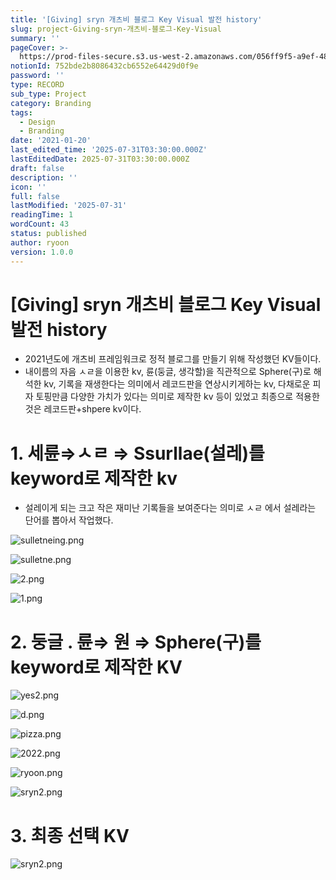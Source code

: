 ```yaml
---
title: '[Giving] sryn 개츠비 블로그 Key Visual 발전 history'
slug: project-Giving-sryn-개츠비-블로그-Key-Visual
summary: ''
pageCover: >-
  https://prod-files-secure.s3.us-west-2.amazonaws.com/056ff9f5-a9ef-486f-8acb-9eef51d06a2d/2de2341a-8884-4f90-8244-5580f5d9adc4/sryn2.png?X-Amz-Algorithm=AWS4-HMAC-SHA256&X-Amz-Content-Sha256=UNSIGNED-PAYLOAD&X-Amz-Credential=ASIAZI2LB466TJUT7WKK%2F20250731%2Fus-west-2%2Fs3%2Faws4_request&X-Amz-Date=20250731T051428Z&X-Amz-Expires=3600&X-Amz-Security-Token=IQoJb3JpZ2luX2VjEKT%2F%2F%2F%2F%2F%2F%2F%2F%2F%2FwEaCXVzLXdlc3QtMiJIMEYCIQCihCAl0pvHqQczgSKKA3HrHY%2BHtqGkmEK980PBlnZtnQIhALgIRIqpqM3E%2BcSk6bSgBba7cuCBf8xEKBJrlBq05O0tKogECM3%2F%2F%2F%2F%2F%2F%2F%2F%2F%2FwEQABoMNjM3NDIzMTgzODA1IgynyZ%2FuD%2FqYbgnQED4q3AOWJDdUWpyCqf6PVfQwtc49mp3w7SAV07YllYhazi9%2BVmZopQr3a9%2Fw%2BAtypmnhEFcnqwoNDJv2Z536dwJrRbciuoDYvVQQJw%2B8HyspUyywOkF1mirVhLdH0p2ax2kb4uhdV0yPQVJxHrTFlrQF35KfNmnKoW4UNzSQHhVPmR0Yf3Bzu4ZCdZtFra5%2FRRfP7GKoekYkPWntE0JrUwEavz0syRt7z8tjeFqDwMhY243K%2BLeS4FgZUmtSQYjtYb1QX2ndJ1H5hDqdtrh8Rb38t1kf51OcB6KyLEnNmXwzNOJ8oAmmdcDS5d6zyJt%2BKDgOefHuFH%2FVn%2Bh2Z9aCnKtrzuXFaCog68RdxHJhKZesyJIdpYeaLA7nZSpvrz8HKVyVOj4nptOHEK5SE7gJwcv0bfROZ74cX859dw43NC02QDRnphhNrQq1g52yGifOOq5AiLjfNogB9P5uPvs9tismg3cAq9jJrgoj16iHXvFzY61lf8mf1NqFn%2FRoCC%2BB%2BTqjsMKPLhWP8XcJJhhyjM9u2AFRa4NSfaweTtC3nUSDzilppLknRnyYWeTbzVVPuAEhjndki0tW1w0dZPvd5t3FA%2F3%2FQlnRm1q5CzciGyOlvgKzUCfMnL%2B9Ljw%2BzCkzBDCu26vEBjqkAbGIBn4C8RyL46FNZec%2Fcewn4jfqERgHp9O89IR58A8BuNnQgCHfdnp3DYhNcMjSBPx1hBqkiisU5GRXzmttAzXq%2Bh%2FZDywokheHlbJEh4PllhdKnSQx9BfnfUB%2FA6UX7nkvwNNEdpYFxW%2BqzDkKAFKb%2Fm3wGmP%2F3bihLGbGhRx2mtR1KBzhX47YD4qRAN39F3NfC%2F39FaqMFkxvREIjJl9oRAh3&X-Amz-Signature=e82dfe513526b0059928082a268c21eb8c458f2eff1960c3e4eec2640237f94b&X-Amz-SignedHeaders=host&x-amz-checksum-mode=ENABLED&x-id=GetObject
notionId: 752bde2b8086432cb6552e64429d0f9e
password: ''
type: RECORD
sub_type: Project
category: Branding
tags:
  - Design
  - Branding
date: '2021-01-20'
last_edited_time: '2025-07-31T03:30:00.000Z'
lastEditedDate: 2025-07-31T03:30:00.000Z
draft: false
description: ''
icon: ''
full: false
lastModified: '2025-07-31'
readingTime: 1
wordCount: 43
status: published
author: ryoon
version: 1.0.0
---
```

# [Giving] sryn 개츠비 블로그 Key Visual 발전 history

- 2021년도에 개츠비 프레임워크로 정적 블로그를 만들기 위해 작성했던 KV들이다.
- 내이름의 자음 ㅅㄹ을 이용한 kv, 륜(둥글, 생각할)을 직관적으로 Sphere(구)로 해석한 kv, 기록을 재생한다는 의미에서 레코드판을 연상시키게하는 kv, 다채로운 피자 토핑만큼 다양한 가치가 있다는 의미로 제작한 kv 등이 있었고 최종으로 적용한 것은 레코드판+shpere kv이다.

# 1. 세륜⇒ㅅㄹ ⇒ Ssurllae(설레)를 keyword로 제작한 kv

- 설레이게 되는 크고 작은 재미난 기록들을 보여준다는 의미로 ㅅㄹ 에서 설레라는 단어를 뽑아서 작업했다.

![sulletneing.png](https://prod-files-secure.s3.us-west-2.amazonaws.com/056ff9f5-a9ef-486f-8acb-9eef51d06a2d/54f19bb3-29d3-4423-b2b4-d097722631d0/sulletneing.png?X-Amz-Algorithm=AWS4-HMAC-SHA256&X-Amz-Content-Sha256=UNSIGNED-PAYLOAD&X-Amz-Credential=ASIAZI2LB4665GOUJPJK%2F20250731%2Fus-west-2%2Fs3%2Faws4_request&X-Amz-Date=20250731T051544Z&X-Amz-Expires=3600&X-Amz-Security-Token=IQoJb3JpZ2luX2VjEKT%2F%2F%2F%2F%2F%2F%2F%2F%2F%2FwEaCXVzLXdlc3QtMiJHMEUCIQC5xnBvSpnf3Fl9MC%2B04FEo5v6Fo3XNiMWjhdymw6ofpAIgIt0%2BDpFEw4id%2BhGHX6eu1oa%2FFtFMDUiCQeeh4lxHtJ0qiAQIzf%2F%2F%2F%2F%2F%2F%2F%2F%2F%2FARAAGgw2Mzc0MjMxODM4MDUiDFMVw2zZQERAMjFvpSrcA9sLBUaIYUHC03rPRvX6OI7a%2B9bmfV7ZhVi2AsJW6Kf8DUeuBF%2FKY1KKiJzEs8BPniW1q96rJOVMYK0D%2BhZZLoqw8BhpQQK7lEN3yU9t%2FW0V7yn1WdR0VNfqlcQRL%2FyuHITqGcKLOQT5BQfqlHb8HeDdhBPaUX5Tjpn1lO2nItiXmRiUdiekdkYNsCe4mPr1wHz%2F389NYqp81zoRxZgZM063AR%2FcCsAboul0IrpUuznAlDJiFvjyDGpxs1aPWHweEpHG6UyjTqVsFCy1tHRCbPWfFAz%2FNxNCLDRY%2F16Jm9P2W%2B44NpOurEj9JYvTw8a6EafyCeIMUXcG18Eg2VFWFza16vtphfubgbIdly7UJih8zxTlPIJmIlarfvA3ZrpR35MSxlPcgJcJjndwo%2B%2BVV6CnQHjnLlJlx4KOmY4cRNKVJSKmwL49mrnt9aJ0Rx%2FNdY77AaWu2PjuNhQ3oq89pf6nzwy1Jy0Yf5h2oZHJ%2B%2BxmNCAN4l%2F%2FjoDaK%2BNUo4aHLW%2BRzkGVj7cKUQoulNwLnzc23lx0x9Ps68fqc56%2BqDkuEAwlLoONsgs0BIAScq9KLRqWHnm9ehMUSvAZuTgdkHXB0KAP2dlsiu8wvvPgWL3qnlhL8g2vJEX6RoQ2MIrbq8QGOqUBbsUoQWCgtaHHE11V59x6X6PHwoN0HhpIiHwT2t6g9mAgTzZdYkfLax5dN2kN8c2%2BshYHvhvKoHUZ3QuHhDg6NLegnrWMX7FIcpYxc4pNUAwU0VB4jkvcKrJwS%2Fl%2BufknyPr2oK87y%2FicmPVLH6swbEpPP3AobqJ8oSdK0BLNLDUDJmghV7Rk7X4G6SbHCQZWGr8sXOgJktYUMnxV%2BSXxvDmgJ9Rz&X-Amz-Signature=03f51a82149498eb4a30c9a34cc50ef603030bbf3e5de60a9a459b98ee135627&X-Amz-SignedHeaders=host&x-amz-checksum-mode=ENABLED&x-id=GetObject)


![sulletne.png](https://prod-files-secure.s3.us-west-2.amazonaws.com/056ff9f5-a9ef-486f-8acb-9eef51d06a2d/6ae393fa-a1d1-4adc-aeef-22375b000e0b/sulletne.png?X-Amz-Algorithm=AWS4-HMAC-SHA256&X-Amz-Content-Sha256=UNSIGNED-PAYLOAD&X-Amz-Credential=ASIAZI2LB4665GOUJPJK%2F20250731%2Fus-west-2%2Fs3%2Faws4_request&X-Amz-Date=20250731T051544Z&X-Amz-Expires=3600&X-Amz-Security-Token=IQoJb3JpZ2luX2VjEKT%2F%2F%2F%2F%2F%2F%2F%2F%2F%2FwEaCXVzLXdlc3QtMiJHMEUCIQC5xnBvSpnf3Fl9MC%2B04FEo5v6Fo3XNiMWjhdymw6ofpAIgIt0%2BDpFEw4id%2BhGHX6eu1oa%2FFtFMDUiCQeeh4lxHtJ0qiAQIzf%2F%2F%2F%2F%2F%2F%2F%2F%2F%2FARAAGgw2Mzc0MjMxODM4MDUiDFMVw2zZQERAMjFvpSrcA9sLBUaIYUHC03rPRvX6OI7a%2B9bmfV7ZhVi2AsJW6Kf8DUeuBF%2FKY1KKiJzEs8BPniW1q96rJOVMYK0D%2BhZZLoqw8BhpQQK7lEN3yU9t%2FW0V7yn1WdR0VNfqlcQRL%2FyuHITqGcKLOQT5BQfqlHb8HeDdhBPaUX5Tjpn1lO2nItiXmRiUdiekdkYNsCe4mPr1wHz%2F389NYqp81zoRxZgZM063AR%2FcCsAboul0IrpUuznAlDJiFvjyDGpxs1aPWHweEpHG6UyjTqVsFCy1tHRCbPWfFAz%2FNxNCLDRY%2F16Jm9P2W%2B44NpOurEj9JYvTw8a6EafyCeIMUXcG18Eg2VFWFza16vtphfubgbIdly7UJih8zxTlPIJmIlarfvA3ZrpR35MSxlPcgJcJjndwo%2B%2BVV6CnQHjnLlJlx4KOmY4cRNKVJSKmwL49mrnt9aJ0Rx%2FNdY77AaWu2PjuNhQ3oq89pf6nzwy1Jy0Yf5h2oZHJ%2B%2BxmNCAN4l%2F%2FjoDaK%2BNUo4aHLW%2BRzkGVj7cKUQoulNwLnzc23lx0x9Ps68fqc56%2BqDkuEAwlLoONsgs0BIAScq9KLRqWHnm9ehMUSvAZuTgdkHXB0KAP2dlsiu8wvvPgWL3qnlhL8g2vJEX6RoQ2MIrbq8QGOqUBbsUoQWCgtaHHE11V59x6X6PHwoN0HhpIiHwT2t6g9mAgTzZdYkfLax5dN2kN8c2%2BshYHvhvKoHUZ3QuHhDg6NLegnrWMX7FIcpYxc4pNUAwU0VB4jkvcKrJwS%2Fl%2BufknyPr2oK87y%2FicmPVLH6swbEpPP3AobqJ8oSdK0BLNLDUDJmghV7Rk7X4G6SbHCQZWGr8sXOgJktYUMnxV%2BSXxvDmgJ9Rz&X-Amz-Signature=3bd8fc7ad943e0a4b07095546a7372c55b359a13a7e297afbd7b14d9d0f6cf70&X-Amz-SignedHeaders=host&x-amz-checksum-mode=ENABLED&x-id=GetObject)


![2.png](https://prod-files-secure.s3.us-west-2.amazonaws.com/056ff9f5-a9ef-486f-8acb-9eef51d06a2d/ca16612a-adb9-43a6-a7d5-c0297246fdb4/2.png?X-Amz-Algorithm=AWS4-HMAC-SHA256&X-Amz-Content-Sha256=UNSIGNED-PAYLOAD&X-Amz-Credential=ASIAZI2LB4665GOUJPJK%2F20250731%2Fus-west-2%2Fs3%2Faws4_request&X-Amz-Date=20250731T051544Z&X-Amz-Expires=3600&X-Amz-Security-Token=IQoJb3JpZ2luX2VjEKT%2F%2F%2F%2F%2F%2F%2F%2F%2F%2FwEaCXVzLXdlc3QtMiJHMEUCIQC5xnBvSpnf3Fl9MC%2B04FEo5v6Fo3XNiMWjhdymw6ofpAIgIt0%2BDpFEw4id%2BhGHX6eu1oa%2FFtFMDUiCQeeh4lxHtJ0qiAQIzf%2F%2F%2F%2F%2F%2F%2F%2F%2F%2FARAAGgw2Mzc0MjMxODM4MDUiDFMVw2zZQERAMjFvpSrcA9sLBUaIYUHC03rPRvX6OI7a%2B9bmfV7ZhVi2AsJW6Kf8DUeuBF%2FKY1KKiJzEs8BPniW1q96rJOVMYK0D%2BhZZLoqw8BhpQQK7lEN3yU9t%2FW0V7yn1WdR0VNfqlcQRL%2FyuHITqGcKLOQT5BQfqlHb8HeDdhBPaUX5Tjpn1lO2nItiXmRiUdiekdkYNsCe4mPr1wHz%2F389NYqp81zoRxZgZM063AR%2FcCsAboul0IrpUuznAlDJiFvjyDGpxs1aPWHweEpHG6UyjTqVsFCy1tHRCbPWfFAz%2FNxNCLDRY%2F16Jm9P2W%2B44NpOurEj9JYvTw8a6EafyCeIMUXcG18Eg2VFWFza16vtphfubgbIdly7UJih8zxTlPIJmIlarfvA3ZrpR35MSxlPcgJcJjndwo%2B%2BVV6CnQHjnLlJlx4KOmY4cRNKVJSKmwL49mrnt9aJ0Rx%2FNdY77AaWu2PjuNhQ3oq89pf6nzwy1Jy0Yf5h2oZHJ%2B%2BxmNCAN4l%2F%2FjoDaK%2BNUo4aHLW%2BRzkGVj7cKUQoulNwLnzc23lx0x9Ps68fqc56%2BqDkuEAwlLoONsgs0BIAScq9KLRqWHnm9ehMUSvAZuTgdkHXB0KAP2dlsiu8wvvPgWL3qnlhL8g2vJEX6RoQ2MIrbq8QGOqUBbsUoQWCgtaHHE11V59x6X6PHwoN0HhpIiHwT2t6g9mAgTzZdYkfLax5dN2kN8c2%2BshYHvhvKoHUZ3QuHhDg6NLegnrWMX7FIcpYxc4pNUAwU0VB4jkvcKrJwS%2Fl%2BufknyPr2oK87y%2FicmPVLH6swbEpPP3AobqJ8oSdK0BLNLDUDJmghV7Rk7X4G6SbHCQZWGr8sXOgJktYUMnxV%2BSXxvDmgJ9Rz&X-Amz-Signature=66634759bf33ba0c2d502bb71b5017cc5f5d5e12e4c9841ee6f5efaaefc1506b&X-Amz-SignedHeaders=host&x-amz-checksum-mode=ENABLED&x-id=GetObject)


![1.png](https://prod-files-secure.s3.us-west-2.amazonaws.com/056ff9f5-a9ef-486f-8acb-9eef51d06a2d/20fe8303-3370-4b07-a74a-45a8475404a6/1.png?X-Amz-Algorithm=AWS4-HMAC-SHA256&X-Amz-Content-Sha256=UNSIGNED-PAYLOAD&X-Amz-Credential=ASIAZI2LB4665GOUJPJK%2F20250731%2Fus-west-2%2Fs3%2Faws4_request&X-Amz-Date=20250731T051544Z&X-Amz-Expires=3600&X-Amz-Security-Token=IQoJb3JpZ2luX2VjEKT%2F%2F%2F%2F%2F%2F%2F%2F%2F%2FwEaCXVzLXdlc3QtMiJHMEUCIQC5xnBvSpnf3Fl9MC%2B04FEo5v6Fo3XNiMWjhdymw6ofpAIgIt0%2BDpFEw4id%2BhGHX6eu1oa%2FFtFMDUiCQeeh4lxHtJ0qiAQIzf%2F%2F%2F%2F%2F%2F%2F%2F%2F%2FARAAGgw2Mzc0MjMxODM4MDUiDFMVw2zZQERAMjFvpSrcA9sLBUaIYUHC03rPRvX6OI7a%2B9bmfV7ZhVi2AsJW6Kf8DUeuBF%2FKY1KKiJzEs8BPniW1q96rJOVMYK0D%2BhZZLoqw8BhpQQK7lEN3yU9t%2FW0V7yn1WdR0VNfqlcQRL%2FyuHITqGcKLOQT5BQfqlHb8HeDdhBPaUX5Tjpn1lO2nItiXmRiUdiekdkYNsCe4mPr1wHz%2F389NYqp81zoRxZgZM063AR%2FcCsAboul0IrpUuznAlDJiFvjyDGpxs1aPWHweEpHG6UyjTqVsFCy1tHRCbPWfFAz%2FNxNCLDRY%2F16Jm9P2W%2B44NpOurEj9JYvTw8a6EafyCeIMUXcG18Eg2VFWFza16vtphfubgbIdly7UJih8zxTlPIJmIlarfvA3ZrpR35MSxlPcgJcJjndwo%2B%2BVV6CnQHjnLlJlx4KOmY4cRNKVJSKmwL49mrnt9aJ0Rx%2FNdY77AaWu2PjuNhQ3oq89pf6nzwy1Jy0Yf5h2oZHJ%2B%2BxmNCAN4l%2F%2FjoDaK%2BNUo4aHLW%2BRzkGVj7cKUQoulNwLnzc23lx0x9Ps68fqc56%2BqDkuEAwlLoONsgs0BIAScq9KLRqWHnm9ehMUSvAZuTgdkHXB0KAP2dlsiu8wvvPgWL3qnlhL8g2vJEX6RoQ2MIrbq8QGOqUBbsUoQWCgtaHHE11V59x6X6PHwoN0HhpIiHwT2t6g9mAgTzZdYkfLax5dN2kN8c2%2BshYHvhvKoHUZ3QuHhDg6NLegnrWMX7FIcpYxc4pNUAwU0VB4jkvcKrJwS%2Fl%2BufknyPr2oK87y%2FicmPVLH6swbEpPP3AobqJ8oSdK0BLNLDUDJmghV7Rk7X4G6SbHCQZWGr8sXOgJktYUMnxV%2BSXxvDmgJ9Rz&X-Amz-Signature=2c9f42aa09ed62313208160165de2d46065fe484410faf6a2121ba2af976f60b&X-Amz-SignedHeaders=host&x-amz-checksum-mode=ENABLED&x-id=GetObject)


# 2. 둥글 . 륜⇒ 원 ⇒ Sphere(구)를 keyword로 제작한 KV


![yes2.png](https://prod-files-secure.s3.us-west-2.amazonaws.com/056ff9f5-a9ef-486f-8acb-9eef51d06a2d/903e6f42-bd62-40ae-b39c-4c2d477aabdc/yes2.png?X-Amz-Algorithm=AWS4-HMAC-SHA256&X-Amz-Content-Sha256=UNSIGNED-PAYLOAD&X-Amz-Credential=ASIAZI2LB4665GOUJPJK%2F20250731%2Fus-west-2%2Fs3%2Faws4_request&X-Amz-Date=20250731T051544Z&X-Amz-Expires=3600&X-Amz-Security-Token=IQoJb3JpZ2luX2VjEKT%2F%2F%2F%2F%2F%2F%2F%2F%2F%2FwEaCXVzLXdlc3QtMiJHMEUCIQC5xnBvSpnf3Fl9MC%2B04FEo5v6Fo3XNiMWjhdymw6ofpAIgIt0%2BDpFEw4id%2BhGHX6eu1oa%2FFtFMDUiCQeeh4lxHtJ0qiAQIzf%2F%2F%2F%2F%2F%2F%2F%2F%2F%2FARAAGgw2Mzc0MjMxODM4MDUiDFMVw2zZQERAMjFvpSrcA9sLBUaIYUHC03rPRvX6OI7a%2B9bmfV7ZhVi2AsJW6Kf8DUeuBF%2FKY1KKiJzEs8BPniW1q96rJOVMYK0D%2BhZZLoqw8BhpQQK7lEN3yU9t%2FW0V7yn1WdR0VNfqlcQRL%2FyuHITqGcKLOQT5BQfqlHb8HeDdhBPaUX5Tjpn1lO2nItiXmRiUdiekdkYNsCe4mPr1wHz%2F389NYqp81zoRxZgZM063AR%2FcCsAboul0IrpUuznAlDJiFvjyDGpxs1aPWHweEpHG6UyjTqVsFCy1tHRCbPWfFAz%2FNxNCLDRY%2F16Jm9P2W%2B44NpOurEj9JYvTw8a6EafyCeIMUXcG18Eg2VFWFza16vtphfubgbIdly7UJih8zxTlPIJmIlarfvA3ZrpR35MSxlPcgJcJjndwo%2B%2BVV6CnQHjnLlJlx4KOmY4cRNKVJSKmwL49mrnt9aJ0Rx%2FNdY77AaWu2PjuNhQ3oq89pf6nzwy1Jy0Yf5h2oZHJ%2B%2BxmNCAN4l%2F%2FjoDaK%2BNUo4aHLW%2BRzkGVj7cKUQoulNwLnzc23lx0x9Ps68fqc56%2BqDkuEAwlLoONsgs0BIAScq9KLRqWHnm9ehMUSvAZuTgdkHXB0KAP2dlsiu8wvvPgWL3qnlhL8g2vJEX6RoQ2MIrbq8QGOqUBbsUoQWCgtaHHE11V59x6X6PHwoN0HhpIiHwT2t6g9mAgTzZdYkfLax5dN2kN8c2%2BshYHvhvKoHUZ3QuHhDg6NLegnrWMX7FIcpYxc4pNUAwU0VB4jkvcKrJwS%2Fl%2BufknyPr2oK87y%2FicmPVLH6swbEpPP3AobqJ8oSdK0BLNLDUDJmghV7Rk7X4G6SbHCQZWGr8sXOgJktYUMnxV%2BSXxvDmgJ9Rz&X-Amz-Signature=d49f37ed148fc420af9940048a51ff7e4662d3de5a92d088aef54839eb0691eb&X-Amz-SignedHeaders=host&x-amz-checksum-mode=ENABLED&x-id=GetObject)


![d.png](https://prod-files-secure.s3.us-west-2.amazonaws.com/056ff9f5-a9ef-486f-8acb-9eef51d06a2d/664d43c6-7e3f-4618-a62c-10065c1c9dc2/d.png?X-Amz-Algorithm=AWS4-HMAC-SHA256&X-Amz-Content-Sha256=UNSIGNED-PAYLOAD&X-Amz-Credential=ASIAZI2LB4665GOUJPJK%2F20250731%2Fus-west-2%2Fs3%2Faws4_request&X-Amz-Date=20250731T051544Z&X-Amz-Expires=3600&X-Amz-Security-Token=IQoJb3JpZ2luX2VjEKT%2F%2F%2F%2F%2F%2F%2F%2F%2F%2FwEaCXVzLXdlc3QtMiJHMEUCIQC5xnBvSpnf3Fl9MC%2B04FEo5v6Fo3XNiMWjhdymw6ofpAIgIt0%2BDpFEw4id%2BhGHX6eu1oa%2FFtFMDUiCQeeh4lxHtJ0qiAQIzf%2F%2F%2F%2F%2F%2F%2F%2F%2F%2FARAAGgw2Mzc0MjMxODM4MDUiDFMVw2zZQERAMjFvpSrcA9sLBUaIYUHC03rPRvX6OI7a%2B9bmfV7ZhVi2AsJW6Kf8DUeuBF%2FKY1KKiJzEs8BPniW1q96rJOVMYK0D%2BhZZLoqw8BhpQQK7lEN3yU9t%2FW0V7yn1WdR0VNfqlcQRL%2FyuHITqGcKLOQT5BQfqlHb8HeDdhBPaUX5Tjpn1lO2nItiXmRiUdiekdkYNsCe4mPr1wHz%2F389NYqp81zoRxZgZM063AR%2FcCsAboul0IrpUuznAlDJiFvjyDGpxs1aPWHweEpHG6UyjTqVsFCy1tHRCbPWfFAz%2FNxNCLDRY%2F16Jm9P2W%2B44NpOurEj9JYvTw8a6EafyCeIMUXcG18Eg2VFWFza16vtphfubgbIdly7UJih8zxTlPIJmIlarfvA3ZrpR35MSxlPcgJcJjndwo%2B%2BVV6CnQHjnLlJlx4KOmY4cRNKVJSKmwL49mrnt9aJ0Rx%2FNdY77AaWu2PjuNhQ3oq89pf6nzwy1Jy0Yf5h2oZHJ%2B%2BxmNCAN4l%2F%2FjoDaK%2BNUo4aHLW%2BRzkGVj7cKUQoulNwLnzc23lx0x9Ps68fqc56%2BqDkuEAwlLoONsgs0BIAScq9KLRqWHnm9ehMUSvAZuTgdkHXB0KAP2dlsiu8wvvPgWL3qnlhL8g2vJEX6RoQ2MIrbq8QGOqUBbsUoQWCgtaHHE11V59x6X6PHwoN0HhpIiHwT2t6g9mAgTzZdYkfLax5dN2kN8c2%2BshYHvhvKoHUZ3QuHhDg6NLegnrWMX7FIcpYxc4pNUAwU0VB4jkvcKrJwS%2Fl%2BufknyPr2oK87y%2FicmPVLH6swbEpPP3AobqJ8oSdK0BLNLDUDJmghV7Rk7X4G6SbHCQZWGr8sXOgJktYUMnxV%2BSXxvDmgJ9Rz&X-Amz-Signature=1d946324c70521bad59e7ded610b5bbb929a45681fff48a5b8ebd64ad8a9b982&X-Amz-SignedHeaders=host&x-amz-checksum-mode=ENABLED&x-id=GetObject)


![pizza.png](https://prod-files-secure.s3.us-west-2.amazonaws.com/056ff9f5-a9ef-486f-8acb-9eef51d06a2d/a744d351-465e-4a19-84d4-5f76df1ae0f7/pizza.png?X-Amz-Algorithm=AWS4-HMAC-SHA256&X-Amz-Content-Sha256=UNSIGNED-PAYLOAD&X-Amz-Credential=ASIAZI2LB4665GOUJPJK%2F20250731%2Fus-west-2%2Fs3%2Faws4_request&X-Amz-Date=20250731T051544Z&X-Amz-Expires=3600&X-Amz-Security-Token=IQoJb3JpZ2luX2VjEKT%2F%2F%2F%2F%2F%2F%2F%2F%2F%2FwEaCXVzLXdlc3QtMiJHMEUCIQC5xnBvSpnf3Fl9MC%2B04FEo5v6Fo3XNiMWjhdymw6ofpAIgIt0%2BDpFEw4id%2BhGHX6eu1oa%2FFtFMDUiCQeeh4lxHtJ0qiAQIzf%2F%2F%2F%2F%2F%2F%2F%2F%2F%2FARAAGgw2Mzc0MjMxODM4MDUiDFMVw2zZQERAMjFvpSrcA9sLBUaIYUHC03rPRvX6OI7a%2B9bmfV7ZhVi2AsJW6Kf8DUeuBF%2FKY1KKiJzEs8BPniW1q96rJOVMYK0D%2BhZZLoqw8BhpQQK7lEN3yU9t%2FW0V7yn1WdR0VNfqlcQRL%2FyuHITqGcKLOQT5BQfqlHb8HeDdhBPaUX5Tjpn1lO2nItiXmRiUdiekdkYNsCe4mPr1wHz%2F389NYqp81zoRxZgZM063AR%2FcCsAboul0IrpUuznAlDJiFvjyDGpxs1aPWHweEpHG6UyjTqVsFCy1tHRCbPWfFAz%2FNxNCLDRY%2F16Jm9P2W%2B44NpOurEj9JYvTw8a6EafyCeIMUXcG18Eg2VFWFza16vtphfubgbIdly7UJih8zxTlPIJmIlarfvA3ZrpR35MSxlPcgJcJjndwo%2B%2BVV6CnQHjnLlJlx4KOmY4cRNKVJSKmwL49mrnt9aJ0Rx%2FNdY77AaWu2PjuNhQ3oq89pf6nzwy1Jy0Yf5h2oZHJ%2B%2BxmNCAN4l%2F%2FjoDaK%2BNUo4aHLW%2BRzkGVj7cKUQoulNwLnzc23lx0x9Ps68fqc56%2BqDkuEAwlLoONsgs0BIAScq9KLRqWHnm9ehMUSvAZuTgdkHXB0KAP2dlsiu8wvvPgWL3qnlhL8g2vJEX6RoQ2MIrbq8QGOqUBbsUoQWCgtaHHE11V59x6X6PHwoN0HhpIiHwT2t6g9mAgTzZdYkfLax5dN2kN8c2%2BshYHvhvKoHUZ3QuHhDg6NLegnrWMX7FIcpYxc4pNUAwU0VB4jkvcKrJwS%2Fl%2BufknyPr2oK87y%2FicmPVLH6swbEpPP3AobqJ8oSdK0BLNLDUDJmghV7Rk7X4G6SbHCQZWGr8sXOgJktYUMnxV%2BSXxvDmgJ9Rz&X-Amz-Signature=553e9e99129b6a3262449ffe3ca2331913f294ab8b64046c1e41e0f5ca6d3f25&X-Amz-SignedHeaders=host&x-amz-checksum-mode=ENABLED&x-id=GetObject)


![2022.png](https://prod-files-secure.s3.us-west-2.amazonaws.com/056ff9f5-a9ef-486f-8acb-9eef51d06a2d/24aa679c-11dc-4f06-bc29-c98ca7a57c53/2022.png?X-Amz-Algorithm=AWS4-HMAC-SHA256&X-Amz-Content-Sha256=UNSIGNED-PAYLOAD&X-Amz-Credential=ASIAZI2LB4665GOUJPJK%2F20250731%2Fus-west-2%2Fs3%2Faws4_request&X-Amz-Date=20250731T051544Z&X-Amz-Expires=3600&X-Amz-Security-Token=IQoJb3JpZ2luX2VjEKT%2F%2F%2F%2F%2F%2F%2F%2F%2F%2FwEaCXVzLXdlc3QtMiJHMEUCIQC5xnBvSpnf3Fl9MC%2B04FEo5v6Fo3XNiMWjhdymw6ofpAIgIt0%2BDpFEw4id%2BhGHX6eu1oa%2FFtFMDUiCQeeh4lxHtJ0qiAQIzf%2F%2F%2F%2F%2F%2F%2F%2F%2F%2FARAAGgw2Mzc0MjMxODM4MDUiDFMVw2zZQERAMjFvpSrcA9sLBUaIYUHC03rPRvX6OI7a%2B9bmfV7ZhVi2AsJW6Kf8DUeuBF%2FKY1KKiJzEs8BPniW1q96rJOVMYK0D%2BhZZLoqw8BhpQQK7lEN3yU9t%2FW0V7yn1WdR0VNfqlcQRL%2FyuHITqGcKLOQT5BQfqlHb8HeDdhBPaUX5Tjpn1lO2nItiXmRiUdiekdkYNsCe4mPr1wHz%2F389NYqp81zoRxZgZM063AR%2FcCsAboul0IrpUuznAlDJiFvjyDGpxs1aPWHweEpHG6UyjTqVsFCy1tHRCbPWfFAz%2FNxNCLDRY%2F16Jm9P2W%2B44NpOurEj9JYvTw8a6EafyCeIMUXcG18Eg2VFWFza16vtphfubgbIdly7UJih8zxTlPIJmIlarfvA3ZrpR35MSxlPcgJcJjndwo%2B%2BVV6CnQHjnLlJlx4KOmY4cRNKVJSKmwL49mrnt9aJ0Rx%2FNdY77AaWu2PjuNhQ3oq89pf6nzwy1Jy0Yf5h2oZHJ%2B%2BxmNCAN4l%2F%2FjoDaK%2BNUo4aHLW%2BRzkGVj7cKUQoulNwLnzc23lx0x9Ps68fqc56%2BqDkuEAwlLoONsgs0BIAScq9KLRqWHnm9ehMUSvAZuTgdkHXB0KAP2dlsiu8wvvPgWL3qnlhL8g2vJEX6RoQ2MIrbq8QGOqUBbsUoQWCgtaHHE11V59x6X6PHwoN0HhpIiHwT2t6g9mAgTzZdYkfLax5dN2kN8c2%2BshYHvhvKoHUZ3QuHhDg6NLegnrWMX7FIcpYxc4pNUAwU0VB4jkvcKrJwS%2Fl%2BufknyPr2oK87y%2FicmPVLH6swbEpPP3AobqJ8oSdK0BLNLDUDJmghV7Rk7X4G6SbHCQZWGr8sXOgJktYUMnxV%2BSXxvDmgJ9Rz&X-Amz-Signature=1ab65f2ac17b10fe95536d38336c45e221fdadea028d829c878bba6c823a052e&X-Amz-SignedHeaders=host&x-amz-checksum-mode=ENABLED&x-id=GetObject)


![ryoon.png](https://prod-files-secure.s3.us-west-2.amazonaws.com/056ff9f5-a9ef-486f-8acb-9eef51d06a2d/922a72c9-1de9-4be5-832a-ec8bb6c60537/ryoon.png?X-Amz-Algorithm=AWS4-HMAC-SHA256&X-Amz-Content-Sha256=UNSIGNED-PAYLOAD&X-Amz-Credential=ASIAZI2LB4665GOUJPJK%2F20250731%2Fus-west-2%2Fs3%2Faws4_request&X-Amz-Date=20250731T051544Z&X-Amz-Expires=3600&X-Amz-Security-Token=IQoJb3JpZ2luX2VjEKT%2F%2F%2F%2F%2F%2F%2F%2F%2F%2FwEaCXVzLXdlc3QtMiJHMEUCIQC5xnBvSpnf3Fl9MC%2B04FEo5v6Fo3XNiMWjhdymw6ofpAIgIt0%2BDpFEw4id%2BhGHX6eu1oa%2FFtFMDUiCQeeh4lxHtJ0qiAQIzf%2F%2F%2F%2F%2F%2F%2F%2F%2F%2FARAAGgw2Mzc0MjMxODM4MDUiDFMVw2zZQERAMjFvpSrcA9sLBUaIYUHC03rPRvX6OI7a%2B9bmfV7ZhVi2AsJW6Kf8DUeuBF%2FKY1KKiJzEs8BPniW1q96rJOVMYK0D%2BhZZLoqw8BhpQQK7lEN3yU9t%2FW0V7yn1WdR0VNfqlcQRL%2FyuHITqGcKLOQT5BQfqlHb8HeDdhBPaUX5Tjpn1lO2nItiXmRiUdiekdkYNsCe4mPr1wHz%2F389NYqp81zoRxZgZM063AR%2FcCsAboul0IrpUuznAlDJiFvjyDGpxs1aPWHweEpHG6UyjTqVsFCy1tHRCbPWfFAz%2FNxNCLDRY%2F16Jm9P2W%2B44NpOurEj9JYvTw8a6EafyCeIMUXcG18Eg2VFWFza16vtphfubgbIdly7UJih8zxTlPIJmIlarfvA3ZrpR35MSxlPcgJcJjndwo%2B%2BVV6CnQHjnLlJlx4KOmY4cRNKVJSKmwL49mrnt9aJ0Rx%2FNdY77AaWu2PjuNhQ3oq89pf6nzwy1Jy0Yf5h2oZHJ%2B%2BxmNCAN4l%2F%2FjoDaK%2BNUo4aHLW%2BRzkGVj7cKUQoulNwLnzc23lx0x9Ps68fqc56%2BqDkuEAwlLoONsgs0BIAScq9KLRqWHnm9ehMUSvAZuTgdkHXB0KAP2dlsiu8wvvPgWL3qnlhL8g2vJEX6RoQ2MIrbq8QGOqUBbsUoQWCgtaHHE11V59x6X6PHwoN0HhpIiHwT2t6g9mAgTzZdYkfLax5dN2kN8c2%2BshYHvhvKoHUZ3QuHhDg6NLegnrWMX7FIcpYxc4pNUAwU0VB4jkvcKrJwS%2Fl%2BufknyPr2oK87y%2FicmPVLH6swbEpPP3AobqJ8oSdK0BLNLDUDJmghV7Rk7X4G6SbHCQZWGr8sXOgJktYUMnxV%2BSXxvDmgJ9Rz&X-Amz-Signature=aee25558cdbf7987e095a41439cd20634d600b38651016d08348c4c7d033f8b8&X-Amz-SignedHeaders=host&x-amz-checksum-mode=ENABLED&x-id=GetObject)


![sryn2.png](https://prod-files-secure.s3.us-west-2.amazonaws.com/056ff9f5-a9ef-486f-8acb-9eef51d06a2d/2ab6ed01-6d43-4cf7-9a4a-ef1ca0a013c0/sryn2.png?X-Amz-Algorithm=AWS4-HMAC-SHA256&X-Amz-Content-Sha256=UNSIGNED-PAYLOAD&X-Amz-Credential=ASIAZI2LB4665GOUJPJK%2F20250731%2Fus-west-2%2Fs3%2Faws4_request&X-Amz-Date=20250731T051544Z&X-Amz-Expires=3600&X-Amz-Security-Token=IQoJb3JpZ2luX2VjEKT%2F%2F%2F%2F%2F%2F%2F%2F%2F%2FwEaCXVzLXdlc3QtMiJHMEUCIQC5xnBvSpnf3Fl9MC%2B04FEo5v6Fo3XNiMWjhdymw6ofpAIgIt0%2BDpFEw4id%2BhGHX6eu1oa%2FFtFMDUiCQeeh4lxHtJ0qiAQIzf%2F%2F%2F%2F%2F%2F%2F%2F%2F%2FARAAGgw2Mzc0MjMxODM4MDUiDFMVw2zZQERAMjFvpSrcA9sLBUaIYUHC03rPRvX6OI7a%2B9bmfV7ZhVi2AsJW6Kf8DUeuBF%2FKY1KKiJzEs8BPniW1q96rJOVMYK0D%2BhZZLoqw8BhpQQK7lEN3yU9t%2FW0V7yn1WdR0VNfqlcQRL%2FyuHITqGcKLOQT5BQfqlHb8HeDdhBPaUX5Tjpn1lO2nItiXmRiUdiekdkYNsCe4mPr1wHz%2F389NYqp81zoRxZgZM063AR%2FcCsAboul0IrpUuznAlDJiFvjyDGpxs1aPWHweEpHG6UyjTqVsFCy1tHRCbPWfFAz%2FNxNCLDRY%2F16Jm9P2W%2B44NpOurEj9JYvTw8a6EafyCeIMUXcG18Eg2VFWFza16vtphfubgbIdly7UJih8zxTlPIJmIlarfvA3ZrpR35MSxlPcgJcJjndwo%2B%2BVV6CnQHjnLlJlx4KOmY4cRNKVJSKmwL49mrnt9aJ0Rx%2FNdY77AaWu2PjuNhQ3oq89pf6nzwy1Jy0Yf5h2oZHJ%2B%2BxmNCAN4l%2F%2FjoDaK%2BNUo4aHLW%2BRzkGVj7cKUQoulNwLnzc23lx0x9Ps68fqc56%2BqDkuEAwlLoONsgs0BIAScq9KLRqWHnm9ehMUSvAZuTgdkHXB0KAP2dlsiu8wvvPgWL3qnlhL8g2vJEX6RoQ2MIrbq8QGOqUBbsUoQWCgtaHHE11V59x6X6PHwoN0HhpIiHwT2t6g9mAgTzZdYkfLax5dN2kN8c2%2BshYHvhvKoHUZ3QuHhDg6NLegnrWMX7FIcpYxc4pNUAwU0VB4jkvcKrJwS%2Fl%2BufknyPr2oK87y%2FicmPVLH6swbEpPP3AobqJ8oSdK0BLNLDUDJmghV7Rk7X4G6SbHCQZWGr8sXOgJktYUMnxV%2BSXxvDmgJ9Rz&X-Amz-Signature=8cc3c9b8fbe6ed15802daafd8921e115d2d64e09cd19b9bb0c71ec1cfe97f4ca&X-Amz-SignedHeaders=host&x-amz-checksum-mode=ENABLED&x-id=GetObject)


# 3. 최종 선택 KV


![sryn2.png](https://prod-files-secure.s3.us-west-2.amazonaws.com/056ff9f5-a9ef-486f-8acb-9eef51d06a2d/2ab6ed01-6d43-4cf7-9a4a-ef1ca0a013c0/sryn2.png?X-Amz-Algorithm=AWS4-HMAC-SHA256&X-Amz-Content-Sha256=UNSIGNED-PAYLOAD&X-Amz-Credential=ASIAZI2LB4665GOUJPJK%2F20250731%2Fus-west-2%2Fs3%2Faws4_request&X-Amz-Date=20250731T051544Z&X-Amz-Expires=3600&X-Amz-Security-Token=IQoJb3JpZ2luX2VjEKT%2F%2F%2F%2F%2F%2F%2F%2F%2F%2FwEaCXVzLXdlc3QtMiJHMEUCIQC5xnBvSpnf3Fl9MC%2B04FEo5v6Fo3XNiMWjhdymw6ofpAIgIt0%2BDpFEw4id%2BhGHX6eu1oa%2FFtFMDUiCQeeh4lxHtJ0qiAQIzf%2F%2F%2F%2F%2F%2F%2F%2F%2F%2FARAAGgw2Mzc0MjMxODM4MDUiDFMVw2zZQERAMjFvpSrcA9sLBUaIYUHC03rPRvX6OI7a%2B9bmfV7ZhVi2AsJW6Kf8DUeuBF%2FKY1KKiJzEs8BPniW1q96rJOVMYK0D%2BhZZLoqw8BhpQQK7lEN3yU9t%2FW0V7yn1WdR0VNfqlcQRL%2FyuHITqGcKLOQT5BQfqlHb8HeDdhBPaUX5Tjpn1lO2nItiXmRiUdiekdkYNsCe4mPr1wHz%2F389NYqp81zoRxZgZM063AR%2FcCsAboul0IrpUuznAlDJiFvjyDGpxs1aPWHweEpHG6UyjTqVsFCy1tHRCbPWfFAz%2FNxNCLDRY%2F16Jm9P2W%2B44NpOurEj9JYvTw8a6EafyCeIMUXcG18Eg2VFWFza16vtphfubgbIdly7UJih8zxTlPIJmIlarfvA3ZrpR35MSxlPcgJcJjndwo%2B%2BVV6CnQHjnLlJlx4KOmY4cRNKVJSKmwL49mrnt9aJ0Rx%2FNdY77AaWu2PjuNhQ3oq89pf6nzwy1Jy0Yf5h2oZHJ%2B%2BxmNCAN4l%2F%2FjoDaK%2BNUo4aHLW%2BRzkGVj7cKUQoulNwLnzc23lx0x9Ps68fqc56%2BqDkuEAwlLoONsgs0BIAScq9KLRqWHnm9ehMUSvAZuTgdkHXB0KAP2dlsiu8wvvPgWL3qnlhL8g2vJEX6RoQ2MIrbq8QGOqUBbsUoQWCgtaHHE11V59x6X6PHwoN0HhpIiHwT2t6g9mAgTzZdYkfLax5dN2kN8c2%2BshYHvhvKoHUZ3QuHhDg6NLegnrWMX7FIcpYxc4pNUAwU0VB4jkvcKrJwS%2Fl%2BufknyPr2oK87y%2FicmPVLH6swbEpPP3AobqJ8oSdK0BLNLDUDJmghV7Rk7X4G6SbHCQZWGr8sXOgJktYUMnxV%2BSXxvDmgJ9Rz&X-Amz-Signature=8cc3c9b8fbe6ed15802daafd8921e115d2d64e09cd19b9bb0c71ec1cfe97f4ca&X-Amz-SignedHeaders=host&x-amz-checksum-mode=ENABLED&x-id=GetObject)

